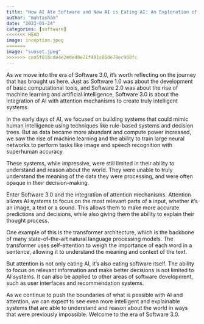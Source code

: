 ```yaml
---
title: "How AI Ate Software and Now AI is Eating AI: An Exploration of Software 3.0 aka Attention"
author: "muhtasham"
date: "2023-01-24"
categories: [software]
<<<<<<< HEAD
image: inception.jpeg
=======
image: "sunset.jpeg"
>>>>>>> cea5f018cde4e2e0e48e21f491c86de78ec900fc
---
```


As we move into the era of Software 3.0, it's worth reflecting on the journey that has brought us here. Just as Software 1.0 was about the development of basic computational tools, and Software 2.0 was about the rise of machine learning and artificial intelligence, Software 3.0 is about the integration of AI with attention mechanisms to create truly intelligent systems.

In the early days of AI, we focused on building systems that could mimic human intelligence using techniques like rule-based systems and decision trees. But as data became more abundant and compute power increased, we saw the rise of machine learning and the ability to train large neural networks to perform tasks like image and speech recognition with superhuman accuracy.

These systems, while impressive, were still limited in their ability to understand and reason about the world. They were unable to truly understand the meaning of the data they were processing, and were often opaque in their decision-making.

Enter Software 3.0 and the integration of attention mechanisms. Attention allows AI systems to focus on the most relevant parts of a input, whether it's an image, a text or a sound. This allows them to make more accurate predictions and decisions, while also giving them the ability to explain their thought process.

One example of this is the transformer architecture, which is the backbone of many state-of-the-art natural language processing models. The transformer uses self-attention to weigh the importance of each word in a sentence, allowing it to understand the meaning and context of the text.

But attention is not only eating AI, it's also eating software itself. The ability to focus on relevant information and make better decisions is not limited to AI systems. It can also be applied to other areas of software development, such as user interfaces and recommendation systems.

As we continue to push the boundaries of what is possible with AI and attention, we can expect to see even more intelligent and explainable systems that are able to understand and reason about the world in ways that were previously impossible. Welcome to the era of Software 3.0.